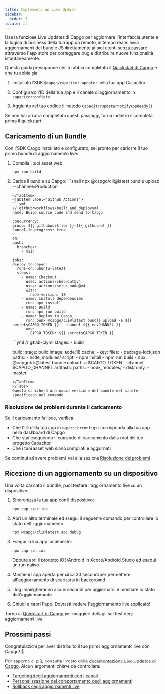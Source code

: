 ```yaml
---
title: Implementa un Live Update
sidebar:
  order: 3
locale: it
---
```


Usa la funzione Live Updates di Capgo per aggiornare l'interfaccia utente e la logica di business della tua app da remoto, in tempo reale. Invia aggiornamenti del bundle JS direttamente ai tuoi utenti senza passare attraverso l'app store per correggere bug e distribuire nuove funzionalità istantaneamente.

Questa guida presuppone che tu abbia completato il [Quickstart di Capgo](/docs/getting-started/quickstart) e che tu abbia già:

<Steps>

1. Installato l'SDK `@capgo/capacitor-updater` nella tua app Capacitor

2. Configurato l'ID della tua app e il canale di aggiornamento in `capacitorconfigts`

3. Aggiunto nel tuo codice il metodo `CapacitorUpdaternotifyAppReady()`

</Steps>

Se non hai ancora completato questi passaggi, torna indietro e completa prima il quickstart

<LinkCard href="/docs/getting-started/add-an-app/" title="Aggiungi un'app" description="Aggiungi un'app al tuo account Capgo e installa il plugin nella tua app" />

## Caricamento di un Bundle

Con l'SDK Capgo installato e configurato, sei pronto per caricare il tuo primo bundle di aggiornamento live:

1. Compila i tuoi asset web:
   ```shell
   npm run build
   ```

2. Carica il bundle su Capgo:
    <Tabs>
      <TabItem label="Console">
        ```shell
      npx @capgo/cli@latest bundle upload --channel=Production
      ```
      </TabItem>
      <TabItem label="Github Actions">
      ```yml
      // github/workflows/build_and_deployyml
    name: Build source code and send to Capgo

    concurrency:
      group: ${{ githubworkflow }}-${{ githubref }}
      cancel-in-progress: true

    on:
      push:
        branches:
          - main

    jobs:
      deploy_to_capgo:
        runs-on: ubuntu-latest
        steps:
          - name: Checkout
            uses: actions/checkout@v4
          - uses: actions/setup-node@v4
            with:
              node-version: 18
          - name: Install dependencies
            run: npm install
          - name: Build
            run: npm run build
          - name: Deploy to Capgo
            run: bunx @capgo/cli@latest bundle upload -a ${{ secretsCAPGO_TOKEN }} --channel ${{ envCHANNEL }}
            env:
              CAPGO_TOKEN: ${{ secretsCAPGO_TOKEN }}
      ```
      </TabItem>
      <TabItem label="Gitlab">
      ```yml
      // gitlab-ciyml
      stages:
        - build

      build:
        stage: build
        image: node:18
        cache:
          - key:
              files:
                - package-lockjson
            paths:
              - node_modules/
        script:
          - npm install
          - npm run build
          - npx @capgo/cli@latest bundle upload -a $CAPGO_TOKEN --channel $CAPGO_CHANNEL
        artifacts:
          paths:
            - node_modules/
            - dist/
        only:
          - master
      ```
      </TabItem>
    </Tabs>
   Questo caricherà una nuova versione del bundle nel canale specificato nel comando

### Risoluzione dei problemi durante il caricamento

Se il caricamento fallisce, verifica:
- Che l'ID della tua app in `capacitorconfigts` corrisponda alla tua app nella dashboard di Capgo
- Che stai eseguendo il comando di caricamento dalla root del tuo progetto Capacitor
- Che i tuoi asset web siano compilati e aggiornati

Se continui ad avere problemi, vai alla sezione [Risoluzione dei problemi](/docs/getting-started/troubleshooting/)

## Ricezione di un aggiornamento su un dispositivo

Una volta caricato il bundle, puoi testare l'aggiornamento live su un dispositivo:

1. Sincronizza la tua app con il dispositivo:
   ```shell
   npx cap sync ios
   ```

2. Apri un altro terminale ed esegui il seguente comando per controllare lo stato dell'aggiornamento:
   ```shell
   npx @capgo/cli@latest app debug
   ```

3. Esegui la tua app localmente:
   ```shell
   npx cap run ios
   ```
   Oppure apri il progetto iOS/Android in Xcode/Android Studio ed esegui un run nativo

4. Mantieni l'app aperta per circa 30 secondi per permettere all'aggiornamento di scaricarsi in background

5. I log impiegheranno alcuni secondi per aggiornarsi e mostrare lo stato dell'aggiornamento

6. Chiudi e riapri l'app. Dovresti vedere l'aggiornamento live applicato!

Torna al [Quickstart di Capgo](/docs/getting-started/quickstart#receiving-a-live-update-on-a-device) per maggiori dettagli sul test degli aggiornamenti live

## Prossimi passi

Congratulazioni per aver distribuito il tuo primo aggiornamento live con Capgo! 🎉

Per saperne di più, consulta il resto della [documentazione Live Updates di Capgo](/docs/live-updates). Alcuni argomenti chiave da controllare:
- [Targeting degli aggiornamenti con i canali](/docs/live-updates/channels)
- [Personalizzazione del comportamento degli aggiornamenti](/docs/live-updates/update-behavior)
- [Rollback degli aggiornamenti live](/docs/live-updates/rollbacks)
